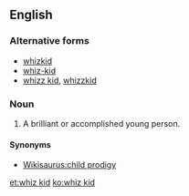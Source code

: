 ==English==

===Alternative forms===
* [[whizkid]]
* [[whiz-kid]]
* [[whizz kid]], [[whizzkid]]

===Noun===
{{en-noun|head=[[whiz]] [[kid]]}}

# A brilliant or accomplished young person.

====Synonyms====
* [[Wikisaurus:child prodigy]]

[[et:whiz kid]]
[[ko:whiz kid]]